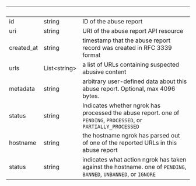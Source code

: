 | &nbsp;     | &nbsp;             | &nbsp;                                                                                                          |
| ---------- | ------------------ | --------------------------------------------------------------------------------------------------------------- |
| id         | string             | ID of the abuse report                                                                                          |
| uri        | string             | URI of the abuse report API resource                                                                            |
| created_at | string             | timestamp that the abuse report record was created in RFC 3339 format                                           |
| urls       | List&lt;string&gt; | a list of URLs containing suspected abusive content                                                             |
| metadata   | string             | arbitrary user-defined data about this abuse report. Optional, max 4096 bytes.                                  |
| status     | string             | Indicates whether ngrok has processed the abuse report. one of `PENDING`, `PROCESSED`, or `PARTIALLY_PROCESSED` |
| hostname   | string             | the hostname ngrok has parsed out of one of the reported URLs in this abuse report                              |
| status     | string             | indicates what action ngrok has taken against the hostname. one of `PENDING`, `BANNED`, `UNBANNED`, or `IGNORE` |

